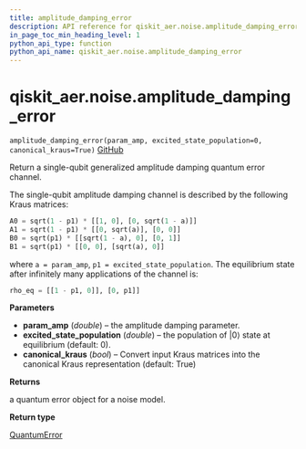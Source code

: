 ```yaml
---
title: amplitude_damping_error
description: API reference for qiskit_aer.noise.amplitude_damping_error
in_page_toc_min_heading_level: 1
python_api_type: function
python_api_name: qiskit_aer.noise.amplitude_damping_error
---
```


# qiskit\_aer.noise.amplitude\_damping\_error

<span id="qiskit_aer.noise.amplitude_damping_error" />

`amplitude_damping_error(param_amp, excited_state_population=0, canonical_kraus=True)` [GitHub](https://github.com/qiskit/qiskit-aer/tree/stable/0.12/qiskit_aer/noise/errors/standard_errors.py "view source code")

Return a single-qubit generalized amplitude damping quantum error channel.

The single-qubit amplitude damping channel is described by the following Kraus matrices:

```python
A0 = sqrt(1 - p1) * [[1, 0], [0, sqrt(1 - a)]]
A1 = sqrt(1 - p1) * [[0, sqrt(a)], [0, 0]]
B0 = sqrt(p1) * [[sqrt(1 - a), 0], [0, 1]]
B1 = sqrt(p1) * [[0, 0], [sqrt(a), 0]]
```

where `a = param_amp`, `p1 = excited_state_population`. The equilibrium state after infinitely many applications of the channel is:

```python
rho_eq = [[1 - p1, 0]], [0, p1]]
```

**Parameters**

*   **param\_amp** (*double*) – the amplitude damping parameter.
*   **excited\_state\_population** (*double*) – the population of $|0\rangle$ state at equilibrium (default: 0).
*   **canonical\_kraus** (*bool*) – Convert input Kraus matrices into the canonical Kraus representation (default: True)

**Returns**

a quantum error object for a noise model.

**Return type**

[QuantumError](qiskit_aer.noise.QuantumError "qiskit_aer.noise.QuantumError")


